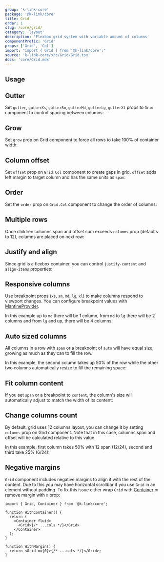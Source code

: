 ```yaml
---
group: 'k-link-core'
package: '@k-link/core'
title: Grid
order: 1
slug: /core/grid/
category: 'layout'
description: 'Flexbox grid system with variable amount of columns'
componentPrefix: 'Grid'
props: ['Grid', 'Col']
import: "import { Grid } from '@k-link/core';"
source: 'k-link-core/src/Grid/Grid.tsx'
docs: 'core/Grid.mdx'
---
```



## Usage

<Demo data={GridDemos.usage} />

## Gutter

Set `gutter`, `gutterXs`, `gutterSm`, `gutterMd`, `gutterLg`, `gutterXl` props to `Grid` component
to control spacing between columns:

<Demo data={GridDemos.gutter} />

## Grow

Set `grow` prop on Grid component to force all rows to take 100% of container width:

<Demo data={GridDemos.growConfigurator} />

## Column offset

Set `offset` prop on `Grid.Col` component to create gaps in grid.
`offset` adds left margin to target column and has the same units as `span`:

<Demo data={GridDemos.offset} />

## Order

Set the `order` prop on `Grid.Col` component to change the order of columns:

<Demo data={GridDemos.order} />

## Multiple rows

Once children columns span and offset sum exceeds `columns` prop (defaults to 12),
columns are placed on next row:

<Demo data={GridDemos.rows} />

## Justify and align

Since grid is a flexbox container, you can control `justify-content` and `align-items` properties:

<Demo data={GridDemos.flexConfigurator} />

## Responsive columns

Use breakpoint props (`xs`, `sm`, `md`, `lg`, `xl`) to make columns respond to viewport changes.
You can configure breakpoint values with [MantineProvider](/theming/k-link-provider/).

In this example up to `md` there will be 1 column, from `md` to `lg` there will be 2 columns and from `lg` and up, there will be 4 columns:

<Demo data={GridDemos.responsive} />

## Auto sized columns

All columns in a row with `span` or a breakpoint of `auto` will have equal size, growing as much as they can to fill the row.

In this example, the second column takes up 50% of the row while the other two columns automatically resize to fill the remaining space:

<Demo data={GridDemos.auto} />

## Fit column content

If you set `span` or a breakpoint to `content`, the column's size will automatically adjust to match the width of its content:

<Demo data={GridDemos.content} />

## Change columns count

By default, grid uses 12 columns layout, you can change it by setting `columns` prop on Grid component.
Note that in this case, columns span and offset will be calculated relative to this value.

In this example, first column takes 50% with 12 span (12/24), second and third take 25% (6/24):

<Demo data={GridDemos.columns} />

## Negative margins

`Grid` component includes negative margins to align it with the rest of the content.
Due to this you may have horizontal scrollbar if you use `Grid` in an element without padding.
To fix this issue either wrap `Grid` with [Container](/core/container/) or remove margin with
`m` prop:

```tsx
import { Grid, Container } from '@k-link/core';

function WithContainer() {
  return (
    <Container fluid>
      <Grid>{/* ...cols */}</Grid>
    </Container>
  );
}

function WithMargin() {
  return <Grid m={0}>{/* ...cols */}</Grid>;
}
```
